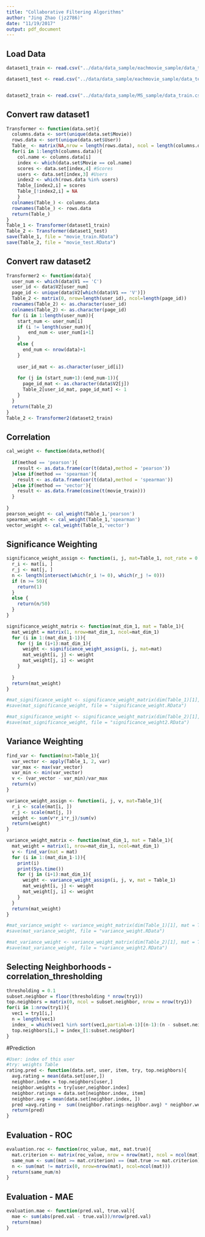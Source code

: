 ```yaml
---
title: "Collaborative Filtering Algorithms"
author: "Jing Zhao (jz2786)"
date: "11/19/2017"
output: pdf_document
---
```


## Load Data
```r
dataset1_train <- read.csv("../data/data_sample/eachmovie_sample/data_train.csv")

dataset1_test <- read.csv("../data/data_sample/eachmovie_sample/data_test.csv")


dataset2_train <- read.csv("../data/data_sample/MS_sample/data_train.csv")

```

## Convert raw dataset1
```r
Transformer <- function(data.set){
  columns.data <- sort(unique(data.set$Movie))
  rows.data <- sort(unique(data.set$User))
  Table_ <- matrix(NA,nrow = length(rows.data), ncol = length(columns.data))
  for(i in 1:length(columns.data)){
    col.name <- columns.data[i]
    index <- which(data.set$Movie == col.name)
    scores <- data.set[index,4] #Scores
    users <- data.set[index,3] #Users
    index2 <- which(rows.data %in% users)
    Table_[index2,i] = scores
    Table_[!index2,i] = NA
    }
  colnames(Table_) <- columns.data
  rownames(Table_) <- rows.data
  return(Table_)
}
Table_1 <- Transformer(dataset1_train)
Table_2 <- Transformer(dataset1_test)
save(Table_1, file = "movie_train.RData")
save(Table_2, file = "movie_test.RData")
```

## Convert raw dataset2

```r
Transformer2 <- function(data){
  user_num <- which(data$V1 == 'C')
  user_id <- data$V2[user_num]
  page_id <- unique(data$V2[which(data$V1 == 'V')])
  Table_2 <- matrix(0, nrow=length(user_id), ncol=length(page_id))
  rownames(Table_2) <- as.character(user_id)
  colnames(Table_2) <- as.character(page_id)
  for (i in 1:length(user_num)){
    start_num <- user_num[i]
    if (i != length(user_num)){
        end_num <- user_num[i+1]
    }
    else {
      end_num <- nrow(data)+1
    }
    
    user_id_mat <- as.character(user_id[i])
  
    for (j in (start_num+1):(end_num-1)){
      page_id_mat <- as.character(data$V2[j])
      Table_2[user_id_mat, page_id_mat] <- 1
    }
  }
  return(Table_2)
}
Table_2 <- Transformer2(dataset2_train)
```

## Correlation
```r
cal_weight <- function(data,method){
  
  if(method == 'pearson'){
    result <- as.data.frame(cor(t(data),method = 'pearson'))
  }else if(method == 'spearman'){
    result <- as.data.frame(cor(t(data),method = 'spearman'))
  }else if(method == 'vector'){
    result <- as.data.frame(cosine(t(movie_train)))
  }
  
}
pearson_weight <- cal_weight(Table_1,'pearson')
spearman_weight <- cal_weight(Table_1,'spearman')
vector_weight <- cal_weight(Table_1,'vector')
```



## Significance Weighting
```r

significance_weight_assign <- function(i, j, mat=Table_1, not_rate = 0 ){
  r_i <- mat[i, ]
  r_j <- mat[j, ]
  n <- length(intersect(which(r_i != 0), which(r_j != 0)))
  if (n >= 50){
    return(1)
  }
  else {
    return(n/50)
  }
}

significance_weight_matrix <- function(mat_dim_1, mat = Table_1){
  mat_weight = matrix(1, nrow=mat_dim_1, ncol=mat_dim_1)
  for (i in 1:(mat_dim_1-1)){
    for (j in (i+1):mat_dim_1){
      weight <- significance_weight_assign(i, j, mat=mat)
      mat_weight[i, j] <- weight
      mat_weight[j, i] <- weight
    }
    
  }
  return(mat_weight)
}

#mat_significance_weight <- significance_weight_matrix(dim(Table_1)[1], mat = Table_1)
#save(mat_significance_weight, file = "significance_weight.RData")

#mat_significance_weight <- significance_weight_matrix(dim(Table_2)[1], mat = Table_2)
#save(mat_significance_weight, file = "significance_weight2.RData")


```

## Variance Weighting

```r
find_var <- function(mat=Table_1){
  var_vector <- apply(Table_1, 2, var)
  var_max <- max(var_vector)
  var_min <- min(var_vector)
  v <- (var_vector - var_min)/var_max
  return(v)
}

variance_weight_assign <- function(i, j, v, mat=Table_1){
  r_i <- scale(mat[i, ])
  r_j <- scale(mat[j, ])
  weight <- sum(v*r_i*r_j)/sum(v)
  return(weight)
}

variance_weight_matrix <- function(mat_dim_1, mat = Table_1){
  mat_weight = matrix(1, nrow=mat_dim_1, ncol=mat_dim_1)
  v <- find_var(mat = mat)
  for (i in 1:(mat_dim_1-1)){
    print(i)
    print(Sys.time())
    for (j in (i+1):mat_dim_1){
      weight <- variance_weight_assign(i, j, v, mat = Table_1)
      mat_weight[i, j] <- weight
      mat_weight[j, i] <- weight
    }
  }
  return(mat_weight)
}

#mat_variance_weight <- variance_weight_matrix(dim(Table_1)[1], mat = Table_1)
#save(mat_variance_weight, file = "variance_weight.RData")

#mat_variance_weight <- variance_weight_matrix(dim(Table_2)[1], mat = Table_2)
#save(mat_variance_weight, file = "variance_weight2.RData")

```



## Selecting Neighborhoods - correlation_thresholding
```r
thresholding = 0.1
subset.neighbor = floor(thresholding * nrow(try1))
top.neighbors = matrix(0, ncol = subset.neighbor, nrow = nrow(try1))
for(i in 1:nrow(try1)){
  vec1 = try1[i,]
  n = length(vec1)
  index_ = which(vec1 %in% sort(vec1,partial=n-1)[(n-1):(n - subset.neighbor)])
  top.neighbors[i,] = index_[1:subset.neighbor]
}
```

#Prediction
```r
#User: index of this user
#try: weights Table
rating.pred <- function(data.set, user, item, try, top.neighbors){
  avg.rating = mean(data.set[user,])
  neighbor.index = top.neighbors[user,]
  neighbor.weights = try[user,neighbor.index]
  neighbor.ratings = data.set[neighbor.index, item]
  neighbor.avg = mean(data.set[neighbor.index, ])
  pred =avg.rating +  sum((neighbor.ratings-neighbor.avg) * neighbor.weights)/sum(neighbor.weights)
  return(pred)
}
```


## Evaluation - ROC

```r
evaluation.roc <- function(roc_value, mat, mat.true){
  mat.criterion <- matrix(roc_value, nrow = nrow(mat), ncol = ncol(mat))
  same_num <- sum((mat >= mat.criterion) == (mat.true >= mat.criterion))
  n <- sum(mat != matrix(0, nrow=nrow(mat), ncol=ncol(mat)))
  return(same_num/n)
}
```

## Evaluation - MAE
```r
evaluation.mae <- function(pred.val, true.val){
  mae <- sum(abs(pred.val - true.val))/nrow(pred.val)
  return(mae)
}
```



